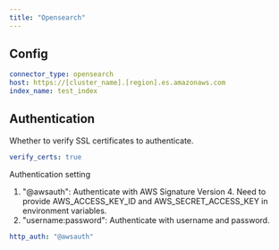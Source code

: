 ```yaml
---
title: "Opensearch"
---
```


## Config

```yaml
connector_type: opensearch
host: https://[cluster_name].[region].es.amazonaws.com
index_name: test_index
```

## Authentication

Whether to verify SSL certificates to authenticate.
```yaml
verify_certs: true
```

Authentication setting
1. "@awsauth": Authenticate with AWS Signature Version 4. Need to provide 
   AWS_ACCESS_KEY_ID and AWS_SECRET_ACCESS_KEY in environment variables.
2. "username:password": Authenticate with username and password.
```yaml
http_auth: "@awsauth"
```
